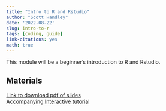 ```yaml
---
title: "Intro to R and Rstudio"
author: "Scott Handley"
date: '2022-08-22'
slug: intro-to-r
tags: [coding, guide]
link-citations: yes
math: true
---
```


This module will be a beginner's introduction to R and Rstudio.

## Materials

[Link to download pdf of slides](intro_to_R_2022_durban.pdf)   
[Accompanying Interactive tutorial](http://evomics.org/learning/programming/ggplot2-introduction/)
